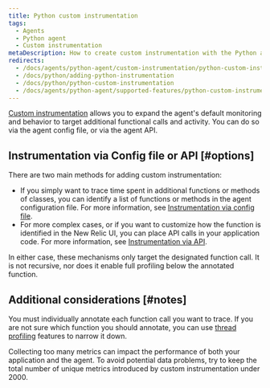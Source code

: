 ```yaml
---
title: Python custom instrumentation
tags:
  - Agents
  - Python agent
  - Custom instrumentation
metaDescription: How to create custom instrumentation with the Python agent by updating the config file or making direct calls to the agent API.
redirects:
  - /docs/agents/python-agent/custom-instrumentation/python-custom-instrumentation
  - /docs/python/adding-python-instrumentation
  - /docs/python/python-custom-instrumentation
  - /docs/agents/python-agent/supported-features/python-custom-instrumentation
---
```


[Custom instrumentation](/docs/apm/other-features/metrics/custom-instrumentation) allows you to expand the agent's default monitoring and behavior to target additional functional calls and activity. You can do so via the agent config file, or via the agent API.

## Instrumentation via Config file or API [#options]

There are two main methods for adding custom instrumentation:

* If you simply want to trace time spent in additional functions or methods of classes, you can identify a list of functions or methods in the agent configuration file. For more information, see [Instrumentation via config file](/docs/agents/python-agent/custom-instrumentation/python-custom-instrumentation-config-file).
* For more complex cases, or if you want to customize how the function is identified in the New Relic UI, you can place API calls in your application code. For more information, see [Instrumentation via API](/docs/agents/python-agent/custom-instrumentation/python-custom-instrumentation-api).

In either case, these mechanisms only target the designated function call. It is not recursive, nor does it enable full profiling below the annotated function.

## Additional considerations [#notes]

You must individually annotate each function call you want to trace. If you are not sure which function you should annotate, you can use [thread profiling](/docs/applications-menu/thread-profiler) features to narrow it down.

<Callout variant="caution">
  Collecting too many metrics can impact the performance of both your application and the agent. To avoid potential data problems, try to keep the total number of unique metrics introduced by custom instrumentation under 2000.
</Callout>
